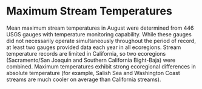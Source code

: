 # Maximum Stream Temperatures

Mean maximum stream temperatures in August were determined from 446 USGS gauges with temperature monitoring capability. While these gauges did not necessarily operate simultaneously throughout the period of record, at least two gauges provided data each year in all ecoregions. Stream temperature records are limited in California, so two ecoregions (Sacramento/San Joaquin and Southern California Bight-Baja) were combined. Maximum temperatures exhibit strong ecoregional differences in absolute temperature (for example, Salish Sea and Washington Coast streams are much cooler on average than California streams).

